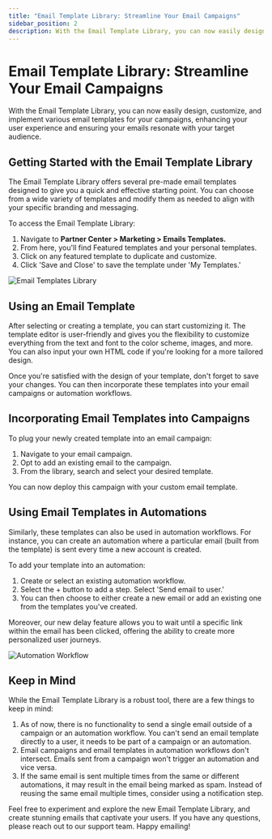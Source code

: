 ```yaml
---
title: "Email Template Library: Streamline Your Email Campaigns"
sidebar_position: 2
description: With the Email Template Library, you can now easily design, customize, and implement various email templates for your campaigns, enhancing your user experience.
---
```


# Email Template Library: Streamline Your Email Campaigns

With the Email Template Library, you can now easily design, customize, and implement various email templates for your campaigns, enhancing your user experience and ensuring your emails resonate with your target audience.

## Getting Started with the Email Template Library

The Email Template Library offers several pre-made email templates designed to give you a quick and effective starting point. You can choose from a wide variety of templates and modify them as needed to align with your specific branding and messaging.

To access the Email Template Library:

1. Navigate to **Partner Center > Marketing > Emails Templates.**
2. From here, you'll find Featured templates and your personal templates. 
3. Click on any featured template to duplicate and customize. 
4. Click 'Save and Close' to save the template under 'My Templates.' 

![Email Templates Library](./img/marketing/email-templates/templates-library.png)

## Using an Email Template

After selecting or creating a template, you can start customizing it. The template editor is user-friendly and gives you the flexibility to customize everything from the text and font to the color scheme, images, and more. You can also input your own HTML code if you're looking for a more tailored design.

Once you're satisfied with the design of your template, don't forget to save your changes. You can then incorporate these templates into your email campaigns or automation workflows.

## Incorporating Email Templates into Campaigns

To plug your newly created template into an email campaign:

1. Navigate to your email campaign.
2. Opt to add an existing email to the campaign.
3. From the library, search and select your desired template.

You can now deploy this campaign with your custom email template.

## Using Email Templates in Automations

Similarly, these templates can also be used in automation workflows. For instance, you can create an automation where a particular email (built from the template) is sent every time a new account is created.

To add your template into an automation:

1. Create or select an existing automation workflow.
2. Select the + button to add a step. Select 'Send email to user.'
3. You can then choose to either create a new email or add an existing one from the templates you've created.

Moreover, our new delay feature allows you to wait until a specific link within the email has been clicked, offering the ability to create more personalized user journeys.

![Automation Workflow](./img/marketing/email-templates/automation-workflow.png)

## Keep in Mind

While the Email Template Library is a robust tool, there are a few things to keep in mind:

1. As of now, there is no functionality to send a single email outside of a campaign or an automation workflow. You can't send an email template directly to a user, it needs to be part of a campaign or an automation.
2. Email campaigns and email templates in automation workflows don't intersect. Emails sent from a campaign won't trigger an automation and vice versa.
3. If the same email is sent multiple times from the same or different automations, it may result in the email being marked as spam. Instead of reusing the same email multiple times, consider using a notification step.

Feel free to experiment and explore the new Email Template Library, and create stunning emails that captivate your users. If you have any questions, please reach out to our support team. Happy emailing!